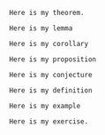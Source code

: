 
\begin{equation} 
  f\left(k\right) = \binom{n}{k} p^k\left(1-p\right)^{n-k}
  (\#eq:binom)
\end{equation}

\begin{equation} 
  f\left(k\right) = \binom{n}{k} p^k\left(1-p\right)^{n-k}
\end{equation}

\begin{align}
a_1& =b_1+c_1\\
a_2& =b_2+c_2-d_2+e_2\\
\mathbb R
\end{align}

\begin{equation}
y = mx+b
\end{equation}

\begin{exercise} 
  \item One
\end{exercise}

```theorem
Here is my theorem.
```

```lemma
Here is my lemma
```

```corollary
Here is my corollary
```

```proposition
Here is my proposition
```

```conjecture
Here is my conjecture
```

```definition
Here is my definition
```

```example
Here is my example
```

```exercise
Here is my exercise.
```
